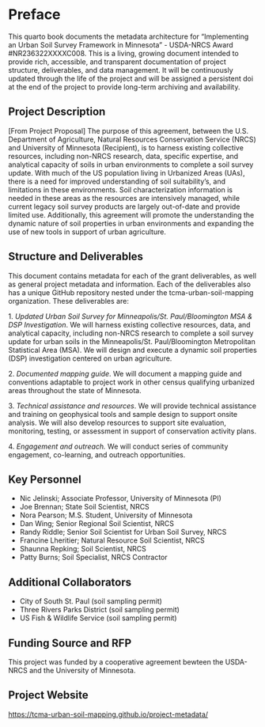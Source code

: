 # Preface {.unnumbered}

This quarto book documents the metadata architecture for "Implementing an Urban Soil Survey Framework in Minnesota" - USDA-NRCS Award #NR236322XXXXC008. This is a living, growing document intended to provide rich, accessible, and transparent documentation of project structure, deliverables, and data management. It will be continuously updated through the life of the project and will be assigned a persistent doi at the end of the project to provide long-term archiving and availability.

## Project Description

\[From Project Proposal\] The purpose of this agreement, between the U.S. Department of Agriculture, Natural Resources Conservation Service (NRCS) and University of Minnesota (Recipient), is to harness existing collective resources, including non-NRCS research, data, specific expertise, and analytical capacity of soils in urban environments to complete a soil survey update. With much of the US population living in Urbanized Areas (UAs), there is a need for improved understanding of soil suitability's, and limitations in these environments. Soil characterization information is needed in these areas as the resources are intensively managed, while current legacy soil survey products are largely out-of-date and provide limited use. Additionally, this agreement will promote the understanding the dynamic nature of soil properties in urban environments and expanding the use of new tools in support of urban agriculture.

## Structure and Deliverables

This document contains metadata for each of the grant deliverables, as well as general project metadata and information. Each of the deliverables also has a unique GitHub repository nested under the tcma-urban-soil-mapping organization. These deliverables are:

1\. *Updated Urban Soil Survey for Minneapolis/St. Paul/Bloomington MSA & DSP Investigation*. We will harness existing collective resources, data, and analytical capacity, including non-NRCS research to complete a soil survey update for urban soils in the Minneapolis/St. Paul/Bloomington Metropolitan Statistical Area (MSA). We will design and execute a dynamic soil properties (DSP) investigation centered on urban agriculture.

2\. *Documented mapping guide*. We will document a mapping guide and conventions adaptable to project work in other census qualifying urbanized areas throughout the state of Minnesota.

3\. *Technical assistance and resources*. We will provide technical assistance and training on geophysical tools and sample design to support onsite analysis. We will also develop resources to support site evaluation, monitoring, testing, or assessment in support of conservation activity plans.

4\. *Engagement and outreach.* We will conduct series of community engagement, co-learning, and outreach opportunities.

## Key Personnel

-   Nic Jelinski; Associate Professor, University of Minnesota (PI)
-   Joe Brennan; State Soil Scientist, NRCS
-   Nora Pearson; M.S. Student, University of Minnesota
-   Dan Wing; Senior Regional Soil Scientist, NRCS
-   Randy Riddle; Senior Soil Scientist for Urban Soil Survey, NRCS
-   Francine Lheritier; Natural Resource Soil Scientist, NRCS
-   Shaunna Repking; Soil Scientist, NRCS
-   Patty Burns; Soil Specialist, NRCS Contractor

## Additional Collaborators

-   City of South St. Paul (soil sampling permit)
-   Three Rivers Parks District (soil sampling permit)
-   US Fish & Wildlife Service (soil sampling permit)

## Funding Source and RFP

This project was funded by a cooperative agreement bewteen the USDA-NRCS and the University of Minnesota.

## Project Website

<https://tcma-urban-soil-mapping.github.io/project-metadata/>
